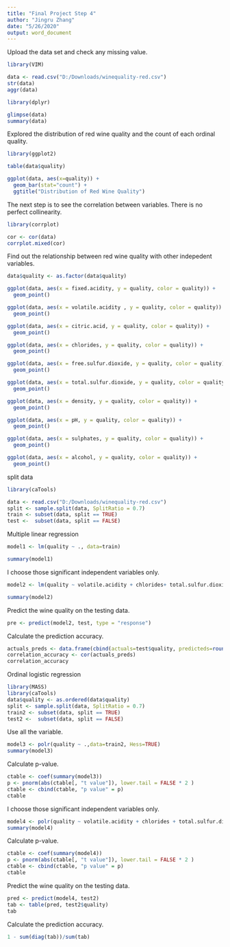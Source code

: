 ---
title: "Final Project Step 4"
author: "Jingru Zhang"
date: "5/26/2020"
output: word_document
---

Upload the data set and check any missing value.
```{r, message=FALSE, warning=FALSE}
library(VIM)

data <- read.csv("D:/Downloads/winequality-red.csv")
str(data)
aggr(data)
```

```{r, message=FALSE, warning=FALSE}
library(dplyr)

glimpse(data)
summary(data)
```

Explored the distribution of red wine quality and the count of each ordinal quality.
```{r, message=FALSE, warning=FALSE}
library(ggplot2)

table(data$quality)

ggplot(data, aes(x=quality)) +
  geom_bar(stat="count") +
  ggtitle("Distribution of Red Wine Quality")
```

The next step is to see the correlation between variables. There is no perfect collinearity.
```{r, message=FALSE, warning=FALSE}
library(corrplot)

cor <- cor(data)
corrplot.mixed(cor)
```

Find out the relationship between red wine quality with other indepedent variables. 
```{r, message=FALSE, warning=FALSE}

data$quality <- as.factor(data$quality)

ggplot(data, aes(x = fixed.acidity, y = quality, color = quality)) +
  geom_point()

ggplot(data, aes(x = volatile.acidity , y = quality, color = quality)) +
  geom_point()

ggplot(data, aes(x = citric.acid, y = quality, color = quality)) +
  geom_point()

ggplot(data, aes(x = chlorides, y = quality, color = quality)) +
  geom_point()

ggplot(data, aes(x = free.sulfur.dioxide, y = quality, color = quality)) +
  geom_point()

ggplot(data, aes(x = total.sulfur.dioxide, y = quality, color = quality)) +
  geom_point()

ggplot(data, aes(x = density, y = quality, color = quality)) +
  geom_point()

ggplot(data, aes(x = pH, y = quality, color = quality)) +
  geom_point()

ggplot(data, aes(x = sulphates, y = quality, color = quality)) +
  geom_point()

ggplot(data, aes(x = alcohol, y = quality, color = quality)) +
  geom_point()

```

split data
```{r, message=FALSE, warning=FALSE}
library(caTools)

data <- read.csv("D:/Downloads/winequality-red.csv")
split <- sample.split(data, SplitRatio = 0.7)
train <- subset(data, split == TRUE)
test <-  subset(data, split == FALSE)
```

Multiple linear regression
```{r, message=FALSE, warning=FALSE}
model1 <- lm(quality ~ ., data=train)

summary(model1)
```

I choose those significant independent variables only.
```{r, message=FALSE, warning=FALSE}
model2 <- lm(quality ~ volatile.acidity + chlorides+ total.sulfur.dioxide + sulphates + alcohol, data=train)

summary(model2)
```

Predict the wine quality on the testing data.
```{r, message=FALSE, warning=FALSE}
pre <- predict(model2, test, type = "response")
```

Calculate the prediction accuracy. 
```{r, message=FALSE, warning=FALSE}
actuals_preds <- data.frame(cbind(actuals=test$quality, predicteds=round(pre)))
correlation_accuracy <- cor(actuals_preds)
correlation_accuracy
```

Ordinal logistic regression
```{r, message=FALSE, warning=FALSE}
library(MASS)
library(caTools)
data$quality <- as.ordered(data$quality)
split <- sample.split(data, SplitRatio = 0.7)
train2 <- subset(data, split == TRUE)
test2 <-  subset(data, split == FALSE)
```

Use all the variable.
```{r, message=FALSE, warning=FALSE}
model3 <- polr(quality ~ .,data=train2, Hess=TRUE)
summary(model3)
```

Calculate p-value.
```{r, message=FALSE, warning=FALSE}
ctable <- coef(summary(model3))
p <- pnorm(abs(ctable[, "t value"]), lower.tail = FALSE * 2 )
ctable <- cbind(ctable, "p value" = p)
ctable
```

I choose those significant independent variables only.
```{r, message=FALSE, warning=FALSE}
model4 <- polr(quality ~ volatile.acidity + chlorides + total.sulfur.dioxide + density + sulphates + alcohol, data=train2, Hess=TRUE)
summary(model4)
```

Calculate p-value.
```{r, message=FALSE, warning=FALSE}
ctable <- coef(summary(model4))
p <- pnorm(abs(ctable[, "t value"]), lower.tail = FALSE * 2 )
ctable <- cbind(ctable, "p value" = p)
ctable
```

Predict the wine quality on the testing data.
```{r, message=FALSE, warning=FALSE}
pred <- predict(model4, test2)
tab <- table(pred, test2$quality)
tab
```

Calculate the prediction accuracy.
```{r, message=FALSE, warning=FALSE}
1 - sum(diag(tab))/sum(tab)
```



